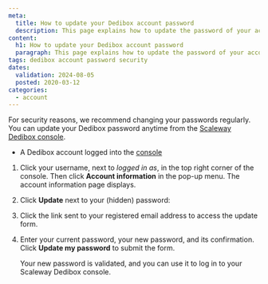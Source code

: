 ```yaml
---
meta:
  title: How to update your Dedibox account password
  description: This page explains how to update the password of your account.
content:
  h1: How to update your Dedibox account password
  paragraph: This page explains how to update the password of your account.
tags: dedibox account password security
dates:
  validation: 2024-08-05
  posted: 2020-03-12
categories:
  - account
---
```


For security reasons, we recommend changing your passwords regularly. You can update your Dedibox password anytime from the [Scaleway Dedibox console](https://console.online.net/).

<Macro id="requirements" />

- A Dedibox account logged into the [console](https://console.online.net)

1. Click your username, next to _logged in as_, in the top right corner of the console. Then click **Account information** in the pop-up menu. The account information page displays.
2. Click **Update** next to your (hidden) password:
    <Lightbox src="scaleway-dedibox-console-update-password.webp" alt="" />
3. Click the link sent to your registered email address to access the update form.
4. Enter your current password, your new password, and its confirmation. Click **Update my password** to submit the form.

    Your new password is validated, and you can use it to log in to your Scaleway Dedibox console.


